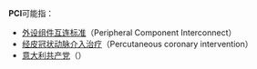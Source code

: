 '''PCI'''可能指：
* [[外设组件互连标准|外设组件互连标准]]（Peripheral Component Interconnect）
* [[经皮冠状动脉介入治疗|经皮冠状动脉介入治疗]]（Percutaneous coronary intervention）
* [[意大利共产党|意大利共产党]]（{{lang-it|Partito Comunista Italiano}}）
{{disambig|cat=三字拉丁字母缩写消歧义}}